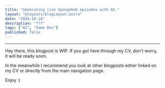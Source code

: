 ```yaml
---
title: "Generating live Spongebob episodes with AI."
layout: "@layouts/blogLayout.astro"
date: "2024-10-24"
description: "???"
tags: ["AI", "Game Dev"]
published: false
---
```



---

Hey there, this blogpost is WIP. If you got here through my CV, don't worry, it will be ready soon.

In the meanwhile I recommend you look at other blogposts either linked on my CV or directly from the main navigation page.

Enjoy :)